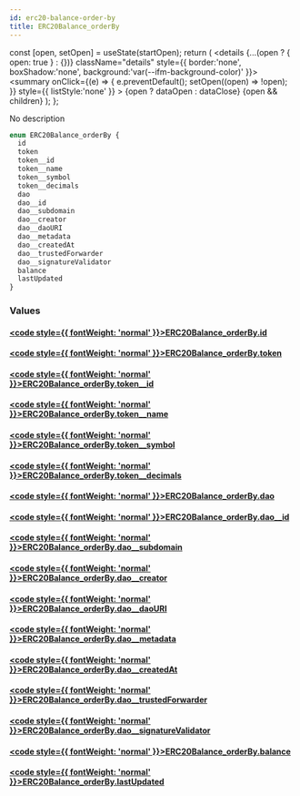 ```yaml
---
id: erc20-balance-order-by
title: ERC20Balance_orderBy
---
```









  const [open, setOpen] = useState(startOpen);
  return (
    <details {...(open ? { open: true } : {})} className="details" style={{ border:'none', boxShadow:'none', background:'var(--ifm-background-color)' }}>
      <summary
        onClick={(e) => {
          e.preventDefault();
          setOpen((open) => !open);
        }}
        style={{ listStyle:'none' }}
      >
      {open ? dataOpen : dataClose}
      </summary>
      {open && children}
    </details>
  );
};








No description


```graphql
enum ERC20Balance_orderBy {
  id
  token
  token__id
  token__name
  token__symbol
  token__decimals
  dao
  dao__id
  dao__subdomain
  dao__creator
  dao__daoURI
  dao__metadata
  dao__createdAt
  dao__trustedForwarder
  dao__signatureValidator
  balance
  lastUpdated
}
```




### Values

#### [<code style={{ fontWeight: 'normal' }}>ERC20Balance_orderBy.<b>id</b></code>](#)  
> 
> 
> 
> 

#### [<code style={{ fontWeight: 'normal' }}>ERC20Balance_orderBy.<b>token</b></code>](#)  
> 
> 
> 
> 

#### [<code style={{ fontWeight: 'normal' }}>ERC20Balance_orderBy.<b>token__id</b></code>](#)  
> 
> 
> 
> 

#### [<code style={{ fontWeight: 'normal' }}>ERC20Balance_orderBy.<b>token__name</b></code>](#)  
> 
> 
> 
> 

#### [<code style={{ fontWeight: 'normal' }}>ERC20Balance_orderBy.<b>token__symbol</b></code>](#)  
> 
> 
> 
> 

#### [<code style={{ fontWeight: 'normal' }}>ERC20Balance_orderBy.<b>token__decimals</b></code>](#)  
> 
> 
> 
> 

#### [<code style={{ fontWeight: 'normal' }}>ERC20Balance_orderBy.<b>dao</b></code>](#)  
> 
> 
> 
> 

#### [<code style={{ fontWeight: 'normal' }}>ERC20Balance_orderBy.<b>dao__id</b></code>](#)  
> 
> 
> 
> 

#### [<code style={{ fontWeight: 'normal' }}>ERC20Balance_orderBy.<b>dao__subdomain</b></code>](#)  
> 
> 
> 
> 

#### [<code style={{ fontWeight: 'normal' }}>ERC20Balance_orderBy.<b>dao__creator</b></code>](#)  
> 
> 
> 
> 

#### [<code style={{ fontWeight: 'normal' }}>ERC20Balance_orderBy.<b>dao__daoURI</b></code>](#)  
> 
> 
> 
> 

#### [<code style={{ fontWeight: 'normal' }}>ERC20Balance_orderBy.<b>dao__metadata</b></code>](#)  
> 
> 
> 
> 

#### [<code style={{ fontWeight: 'normal' }}>ERC20Balance_orderBy.<b>dao__createdAt</b></code>](#)  
> 
> 
> 
> 

#### [<code style={{ fontWeight: 'normal' }}>ERC20Balance_orderBy.<b>dao__trustedForwarder</b></code>](#)  
> 
> 
> 
> 

#### [<code style={{ fontWeight: 'normal' }}>ERC20Balance_orderBy.<b>dao__signatureValidator</b></code>](#)  
> 
> 
> 
> 

#### [<code style={{ fontWeight: 'normal' }}>ERC20Balance_orderBy.<b>balance</b></code>](#)  
> 
> 
> 
> 

#### [<code style={{ fontWeight: 'normal' }}>ERC20Balance_orderBy.<b>lastUpdated</b></code>](#)  
> 
> 
> 
> 





